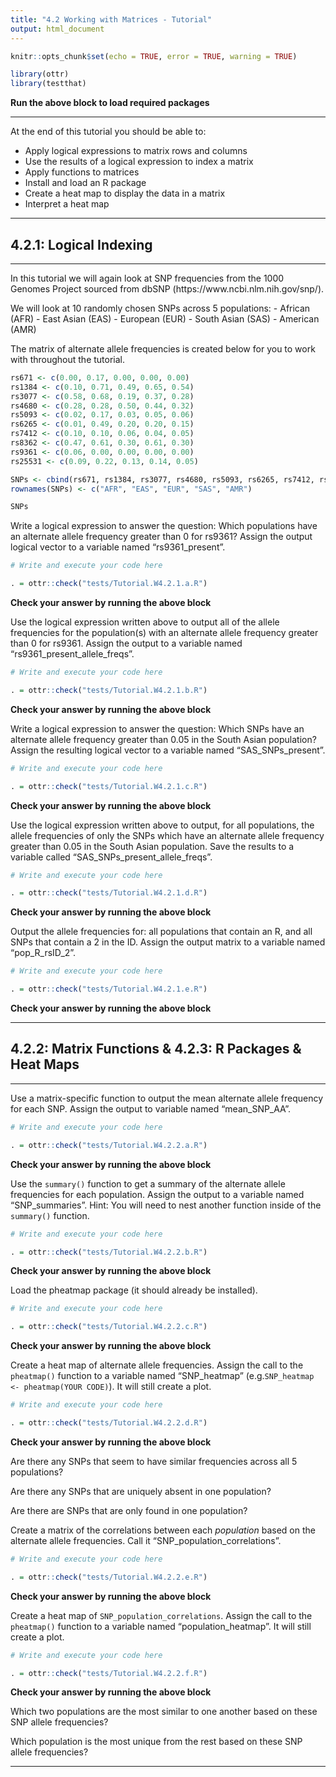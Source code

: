 ```yaml
---
title: "4.2 Working with Matrices - Tutorial"
output: html_document
---
```


```r
knitr::opts_chunk$set(echo = TRUE, error = TRUE, warning = TRUE)

library(ottr)
library(testthat)
```
**Run the above block to load required packages**

---

At the end of this tutorial you should be able to:

* Apply logical expressions to matrix rows and columns
* Use the results of a logical expression to index a matrix
* Apply functions to matrices
* Install and load an R package
* Create a heat map to display the data in a matrix
* Interpret a heat map

---

## 4.2.1: Logical Indexing

---

In this tutorial we will again look at SNP frequencies from the 1000 Genomes Project sourced from dbSNP (https://www.ncbi.nlm.nih.gov/snp/).

We will look at 10 randomly chosen SNPs across 5 populations:
- African (AFR)
- East Asian (EAS)
- European (EUR)
- South Asian (SAS)
- American (AMR)

The matrix of alternate allele frequencies is created below for you to work with throughout the tutorial.

```r
rs671 <- c(0.00, 0.17, 0.00, 0.00, 0.00)
rs1384 <- c(0.10, 0.71, 0.49, 0.65, 0.54)
rs3077 <- c(0.58, 0.68, 0.19, 0.37, 0.28)
rs4680 <- c(0.28, 0.28, 0.50, 0.44, 0.32)
rs5093 <- c(0.02, 0.17, 0.03, 0.05, 0.06)
rs6265 <- c(0.01, 0.49, 0.20, 0.20, 0.15)
rs7412 <- c(0.10, 0.10, 0.06, 0.04, 0.05)
rs8362 <- c(0.47, 0.61, 0.30, 0.61, 0.30)
rs9361 <- c(0.06, 0.00, 0.00, 0.00, 0.00)
rs25531 <- c(0.09, 0.22, 0.13, 0.14, 0.05)

SNPs <- cbind(rs671, rs1384, rs3077, rs4680, rs5093, rs6265, rs7412, rs8362, rs9361, rs25531)
rownames(SNPs) <- c("AFR", "EAS", "EUR", "SAS", "AMR")

SNPs
```

Write a logical expression to answer the question: Which populations have an alternate allele frequency greater than 0 for rs9361? Assign the output logical vector to a variable named "rs9361_present".

```r
# Write and execute your code here

```

```r
. = ottr::check("tests/Tutorial.W4.2.1.a.R")
```
**Check your answer by running the above block** 

Use the logical expression written above to output all of the allele frequencies for the population(s) with an alternate allele frequency greater than 0 for rs9361. Assign the output to a variable named "rs9361_present_allele_freqs".

```r
# Write and execute your code here

```

```r
. = ottr::check("tests/Tutorial.W4.2.1.b.R")
```
**Check your answer by running the above block** 

Write a logical expression to answer the question: Which SNPs have an alternate allele frequency greater than 0.05 in the South Asian population? Assign the resulting logical vector to a variable named "SAS_SNPs_present".

```r
# Write and execute your code here

```

```r
. = ottr::check("tests/Tutorial.W4.2.1.c.R")
```
**Check your answer by running the above block** 

Use the logical expression written above to output, for all populations, the allele frequencies of only the SNPs which have an alternate allele frequency greater than 0.05 in the South Asian population. Save the results to a variable called "SAS_SNPs_present_allele_freqs".

```r
# Write and execute your code here

```

```r
. = ottr::check("tests/Tutorial.W4.2.1.d.R")
```
**Check your answer by running the above block** 

Output the allele frequencies for: all populations that contain an R, and all SNPs that contain a 2 in the ID. Assign the output matrix to a variable named "pop_R_rsID_2".

```r
# Write and execute your code here

```

```r
. = ottr::check("tests/Tutorial.W4.2.1.e.R")
```
**Check your answer by running the above block** 

---

## 4.2.2: Matrix Functions & 4.2.3: R Packages & Heat Maps

---

Use a matrix-specific function to output the mean alternate allele frequency for each SNP. Assign the output to variable named "mean_SNP_AA".

```r
# Write and execute your code here

```

```r
. = ottr::check("tests/Tutorial.W4.2.2.a.R")
```
**Check your answer by running the above block** 

Use the `summary()` function to get a summary of the alternate allele frequencies for each population. Assign the output to a variable named "SNP_summaries". Hint: You will need to nest another function inside of the `summary()` function.

```r
# Write and execute your code here

```

```r
. = ottr::check("tests/Tutorial.W4.2.2.b.R")
```
**Check your answer by running the above block** 

Load the pheatmap package (it should already be installed).

```r
# Write and execute your code here

```

```r
. = ottr::check("tests/Tutorial.W4.2.2.c.R")
```
**Check your answer by running the above block** 

Create a heat map of alternate allele frequencies. Assign the call to the `pheatmap()` function to a variable named "SNP_heatmap" (e.g.` SNP_heatmap <- pheatmap(YOUR CODE)`). It will still create a plot.

```r
# Write and execute your code here

```

```r
. = ottr::check("tests/Tutorial.W4.2.2.d.R")
```
**Check your answer by running the above block** 

Are there any SNPs that seem to have similar frequencies across all 5 populations?

Are there any SNPs that are uniquely absent in one population?

Are there are SNPs that are only found in one population?

Create a matrix of the correlations between each *population* based on the alternate allele frequencies. Call it "SNP_population_correlations".

```r
# Write and execute your code here

```

```r
. = ottr::check("tests/Tutorial.W4.2.2.e.R")
```
**Check your answer by running the above block** 

Create a heat map of `SNP_population_correlations`. Assign the call to the `pheatmap()` function to a variable named "population_heatmap". It will still create a plot.

```r
# Write and execute your code here

```

```r
. = ottr::check("tests/Tutorial.W4.2.2.f.R")
```
**Check your answer by running the above block** 

Which two populations are the most similar to one another based on these SNP allele frequencies?

Which population is the most unique from the rest based on these SNP allele frequencies?

---
